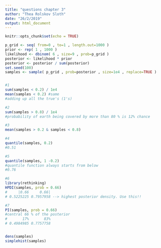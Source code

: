 ```yaml
---
title: "questions chapter 3"
author: "Thea Rolskov Sloth"
date: "26/2/2019"
output: html_document
---
```


```r
knitr::opts_chunk$set(echo = TRUE)
```

```r

p_grid <- seq( from=0 , to=1 , length.out=1000 )
prior <- rep( 1 , 1000 )
likelihood <- dbinom( 6 , size=9 , prob=p_grid )
posterior <- likelihood * prior
posterior <- posterior / sum(posterior)
set.seed(100)
samples <- sample( p_grid , prob=posterior , size=1e4 , replace=TRUE )


#1
sum(samples < 0.2) / 1e4
mean(samples < 0.2) #same
#adding up all the true's (1's)

#2
sum(samples > 0.8) / 1e4
#probability of earth being covered by more than 80 % is 12% chance

#3
mean(samples > 0.2 & samples < 0.8)

#4
quantile(samples, 0.2)
#0.51

#5
quantile(samples, 1 -0.2)
#quantile function always starts from below
#0.76

#6
library(rethinking)
HPDI(samples, prob = 0.66)
#     |0.66     0.66| 
# 0.5225225 0.7957958 --> highest posterior density. Use this!!

#7
PI(samples, prob = 0.66)
#central 66 % of the posterior
#       17%       83% 
# 0.4984985 0.7757758 


dens(samples)
simplehist(samples)
```







